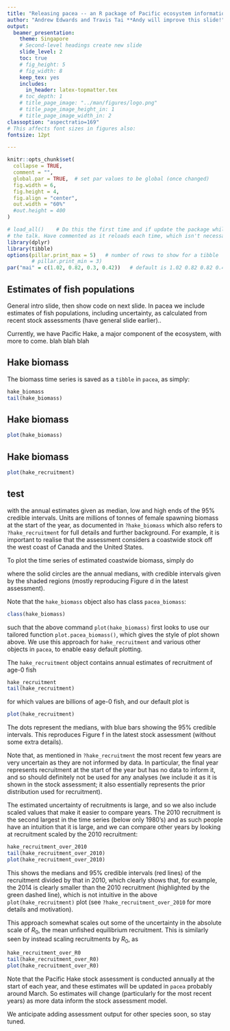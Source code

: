 ```yaml
---
title: "Releasing pacea -- an R package of Pacific ecosystem information to help facilitate an ecosystem approach to fisheries management"
author: "Andrew Edwards and Travis Tai **Andy will improve this slide!"
output:
  beamer_presentation:
    theme: Singapore
    # Second-level headings create new slide
    slide_level: 2
    toc: true
    # fig_height: 5
    # fig_width: 8
    keep_tex: yes
    includes:
      in_header: latex-topmatter.tex
    # toc_depth: 1
    # title_page_image: "../man/figures/logo.png"
    # title_page_image_height_in: 1
    # title_page_image_width_in: 2
classoption: "aspectratio=169"
# This affects font sizes in figures also:
fontsize: 12pt

---
```


<!-- To build either run
   rmarkdown::render("pacea-release-dfo.Rmd")
 or click the knit button in RStudio -->


```r
knitr::opts_chunk$set(
  collapse = TRUE,
  comment = "",
  global.par = TRUE,  # set par values to be global (once changed)
  fig.width = 6,
  fig.height = 4,
  fig.align = "center",
  out.width = "60%"
  #out.height = 400
)

# load_all()    # Do this the first time and if update the package while writing
# the talk. Have commented as it reloads each time, which isn't necessary.
library(dplyr)
library(tibble)
options(pillar.print_max = 5)   # number of rows to show for a tibble
        # pillar.print_min = 3)
par("mai" = c(1.02, 0.82, 0.3, 0.42))   # default is 1.02 0.82 0.82 0.42
```

## Estimates of fish populations

General intro slide, then show code on next slide. In pacea we include estimates of fish populations, including uncertainty, as calculated from recent
stock assessments (have general slide earlier)..

Currently, we have Pacific Hake, a major component of the ecosystem, with more
to come. blah blah blah

## Hake biomass

The biomass time series is saved as a `tibble` in `pacea`, as simply:
```r
hake_biomass
tail(hake_biomass)
```

## Hake biomass

```r
plot(hake_biomass)
```

## Hake biomass

```r
plot(hake_recruitment)
```


## test

with the annual estimates given as median, low and high ends of the 95% credible
intervals. Units are millions of tonnes of female spawning biomass at the start
of the year, as documented in `?hake_biomass` which also refers to
`?hake_recruitment` for full details and further background. For example, it is important to
realise that the assessment considers a coastwide stock off the west coast of
Canada and the United States.

To plot the time series of estimated coastwide biomass,
simply do


where the solid circles are the annual medians, with credible intervals given by
the shaded regions (mostly reproducing Figure d in the latest assessment).

Note that the `hake_biomass` object also has class `pacea_biomass`:
```r
class(hake_biomass)
```
such that the above command `plot(hake_biomass)` first looks to use our tailored function
`plot.pacea_biomass()`, which gives the style of plot shown above. We use this
approach for `hake_recruitment` and various other objects in `pacea`, to enable
easy default plotting.

The `hake_recruitment` object contains annual estimates of recruitment of age-0
fish
```r
hake_recruitment
tail(hake_recruitment)
```
for which values are billions of age-0 fish, and our default plot is
```r
plot(hake_recruitment)
```

The dots represent the medians, with blue bars showing the 95% credible intervals.
This reproduces Figure f in the latest stock assessment (without some extra
details).

Note that, as mentioned in `?hake_recruitment` the most recent few years are
very uncertain as they are not informed by data. In particular, the final year
represents recruitment at the start of the year but has no data to inform it,
and so should definitely not be used for any analyses (we include it as it is
shown in the stock assessment; it also essentially represents the prior distribution used for recruitment).

The estimated uncertainty of recruitments is large, and so we also include
scaled values that make it easier to compare years. The 2010 recruitment is the
second largest in the time series (below only 1980's) and as such people have an
intuition that it is large, and we can compare other years by looking at
recruitment scaled by the 2010 recruitment:
```r
hake_recruitment_over_2010
tail(hake_recruitment_over_2010)
plot(hake_recruitment_over_2010)
```

This shows the medians and 95% credible intervals (red lines) of the recruitment
divided by that in 2010, which clearly shows that, for example, the 2014 is
clearly smaller than the 2010 recruitment (highlighted by the green dashed
line), which is not intuitive in the above `plot(hake_recruitment)` plot (see
`?hake_recruitment_over_2010` for more details and motivation).

This approach
somewhat scales out some of the uncertainty in the absolute scale of $R_0$, the
mean unfished equilibrium recruitment. This is similarly seen by instead scaling
recruitments by $R_0$, as
```r
hake_recruitment_over_R0
tail(hake_recruitment_over_R0)
plot(hake_recruitment_over_R0)
```

Note that the Pacific Hake stock assessment is conducted annually at the start of each year,
and these estimates will be updated in `pacea` probably around March. So
estimates will change (particularly for the most recent years) as more data
inform the stock assessment model.

We anticipate adding assessment output for other species soon,
so stay tuned.
